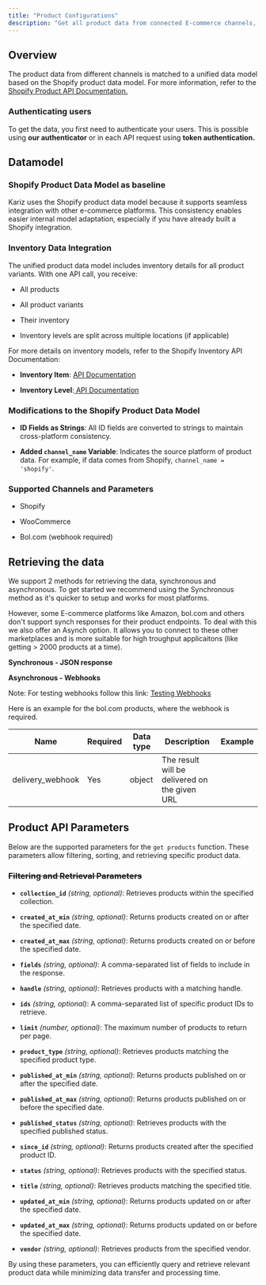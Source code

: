 ```yaml
---
title: "Product Configurations"
description: "Get all product data from connected E-commerce channels, including variants and inventory"
---
```


## Overview

The product data from different channels is matched to a unified data model based on the Shopify product data model. For more information, refer to the[ Shopify Product API Documentation.](https://shopify.dev/docs/api/admin-rest)

### Authenticating users

To get the data, you first need to authenticate your users. This is possible using **our authenticator** or in each API request using **token authentication.**

## Datamodel

### Shopify Product Data Model as baseline

Kariz uses the Shopify product data model because it supports seamless integration with other e-commerce platforms. This consistency enables easier internal model adaptation, especially if you have already built a Shopify integration.

### Inventory Data Integration

The unified product data model includes inventory details for all product variants. With one API call, you receive:

* All products

* All product variants

* Their inventory

* Inventory levels are split across multiple locations (if applicable)

For more details on inventory models, refer to the Shopify Inventory API Documentation:

* **Inventory Item**: [API Documentation]()

* **Inventory Level**:[ API Documentation]()

### Modifications to the Shopify Product Data Model

* **ID Fields as Strings**: All ID fields are converted to strings to maintain cross-platform consistency.

* **Added `channel_name` Variable**: Indicates the source platform of product data. For example, if data comes from Shopify, `channel_name = 'shopify'`.

### Supported Channels and Parameters

* Shopify

* WooCommerce

* Bol.com  (webhook required)


Retrieving the data&#x20;
-------------------------

We support 2 methods for retrieving the data, synchronous and asynchronous. To get started we recommend using the Synchronous method as it's quicker to setup and works for most platforms.

However, some E-commerce platforms like Amazon, bol.com and others don't support synch responses for their product endpoints. To deal with this we also offer an Asynch option. It allows you to connect to these other marketplaces and is more suitable for high troughput applicaitons (like getting > 2000 products at a time).

**Synchronous - JSON response** &#x20;

**Asynchronous - Webhooks**

Note: For testing webhooks follow this link: [Testing Webhooks](https://docs.github.com/en/webhooks/testing-and-troubleshooting-webhooks/testing-webhooks)

Here is an example for the bol.com products, where the webhook is required.

| Name              | Required | Data type | Description                                   | Example |
| ----------------- | -------- | --------- | --------------------------------------------- | ------- |
| delivery\_webhook | Yes      | object    | The result will be delivered on the given URL |         |

## Product API Parameters

Below are the supported parameters for the `get products` function. These parameters allow filtering, sorting, and retrieving specific product data.

### **~~Filtering and Retrieval Parameters~~**

* **`collection_id`** *(string, optional)*: Retrieves products within the specified collection.

* **`created_at_min`** *(string, optional)*: Returns products created on or after the specified date.

* **`created_at_max`** *(string, optional)*: Returns products created on or before the specified date.

* **`fields`** *(string, optional)*: A comma-separated list of fields to include in the response.

* **`handle`** *(string, optional)*: Retrieves products with a matching handle.

* **`ids`** *(string, optional)*: A comma-separated list of specific product IDs to retrieve.

* **`limit`** *(number, optional)*: The maximum number of products to return per page.

* **`product_type`** *(string, optional)*: Retrieves products matching the specified product type.

* **`published_at_min`** *(string, optional)*: Returns products published on or after the specified date.

* **`published_at_max`** *(string, optional)*: Returns products published on or before the specified date.

* **`published_status`** *(string, optional)*: Retrieves products with the specified published status.

* **`since_id`** *(string, optional)*: Returns products created after the specified product ID.

* **`status`** *(string, optional)*: Retrieves products with the specified status.

* **`title`** *(string, optional)*: Retrieves products matching the specified title.

* **`updated_at_min`** *(string, optional)*: Returns products updated on or after the specified date.

* **`updated_at_max`** *(string, optional)*: Returns products updated on or before the specified date.

* **`vendor`** *(string, optional)*: Retrieves products from the specified vendor.

By using these parameters, you can efficiently query and retrieve relevant product data while minimizing data transfer and processing time.